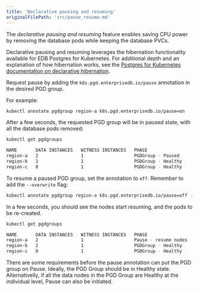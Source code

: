 ```yaml
---
title: 'Declarative pausing and resuming'
originalFilePath: 'src/pause_resume.md'
---
```


The *declarative pausing and resuming* feature enables saving CPU power by removing the
database pods while keeping the database PVCs.

Declarative pausing and resuming leverages the hibernation functionality available for
EDB Postgres for Kubernetes. For additional depth and an explanation of how
hibernation works, see the
[Postgres for Kubernetes documentation on declarative hibernation](/postgres_for_kubernetes/latest/declarative_hibernation/).

Request pause by adding the `k8s.pgd.enterprisedb.io/pause`
annotation in the desired PGD group.

For example:

```sh
kubectl annotate pgdgroup region-a k8s.pgd.enterprisedb.io/pause=on
```

After a few seconds, the requested PGD group will be in paused state, with
all the database pods removed:

```sh
kubectl get pgdgroups

NAME       DATA INSTANCES   WITNESS INSTANCES   PHASE                   AGE
region-a   2                1                   PGDGroup - Paused       25m
region-b   2                1                   PGDGroup - Healthy      25m
region-c   0                1                   PGDGroup - Healthy      25m
```

To resume a paused PGD group, set the annotation to `off`.
Remember to add the `--overwrite` flag:

```sh
kubectl annotate pgdgroup region-a k8s.pgd.enterprisedb.io/pause=off --overwrite
```

In a few seconds, you should see the nodes start resuming, and the pods to
be re-created.

```sh
kubectl get pgdgroups

NAME       DATA INSTANCES   WITNESS INSTANCES   PHASE                   AGE
region-a   2                1                   Pause - resume nodes       1m
region-b   2                1                   PGDGroup - Healthy      25m
region-c   0                1                   PGDGroup - Healthy      25m
```

There are some requirements before the pause annotation can put the PGD group
on Pause. Ideally, the PGD Group should be in Healthy state. Alternativelly, if
all the data nodes in the PGD Group are Healthy at the individual level, Pause
can also be initiated.

